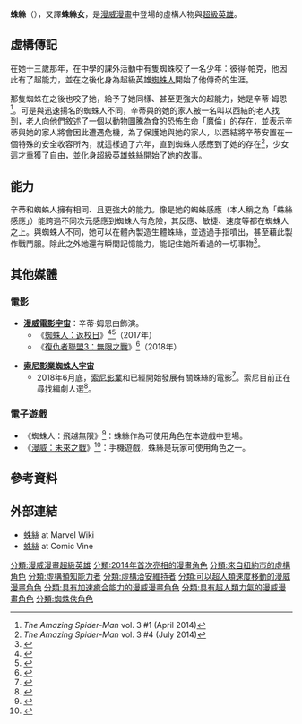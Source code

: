{{noteTA
|G1=美国漫画
|G2=Movie
|G3=Show
|1=zh-hans:派克; zh-hant:帕克;
|2=zh-cn:超凡蜘蛛侠;zh-hk:蜘蛛俠：驚世現新;zh-tw:蜘蛛人：驚奇再起;
|3=zh-cn:超凡蜘蛛侠2;zh-hk:蜘蛛俠2：決戰電魔;zh-tw:蜘蛛人：驚奇再起2：電光之戰;
|4=zh-tw:邪惡六人組; zh-hk:六大狂魔;zh-cn:邪恶六人组;
|5=zh-tw:八爪博士; zh-hk:八爪魚博士;zh-cn:章鱼博士
|6=zh-tw:電光人; zh-hk:電人;
|7=zh-tw:神秘法師; zh-hk:神秘人;
|8=zh-cn:女蜘蛛人; zh-tw:女蜘蛛人; zh-hk:蜘蛛女俠;
|9=zh-cn:美国队长; zh-tw:美國隊長; zh-hk:美國隊長;
|10=zh-cn:豬豬人; zh-tw:蜘豬人; zh-hk:蜘豬俠;
|11=zh-cn:格温·斯黛西;zh-tw:關·史黛西;zh-hk:關·史黛西;
|12=zh-cn:格温;zh-tw:關;zh-hk:關;
|13=zh-cn:斯黛西;zh-tw:史黛西;zh-hk:史黛西;
|14=zh-cn:瑪莉·珍·華生;zh-hk:瑪麗珍·沃森;zh-tw:瑪莉珍·華生;
|15=zh-cn:綠惡魔; zh-tw:綠惡魔; zh-hk:綠魔;
|16=zh-cn:蜘蛛女孩; zh-tw:蜘蛛女孩; zh-hk:蜘蛛女;
|17=zh-cn:斯坦·李;zh-tw:史丹·李;
|18=zh-cn:金并;zh-tw:金霸王;zh-hk:皇霸;
|19=zh-cn:蜘蛛侠;zh-hk:蜘蛛俠;zh-tw:蜘蛛人;
|20=zh-hans:阿玛迪斯;zh-hant:阿瑪迪斯
}}
{{Infobox comics character
|image= 
|character_name= 蛛絲<br />{{lang|en|Silk}}
|publisher= [[漫威漫畫|漫威漫畫]]
|creators= Dan Slott<br />Humberto Ramos
|debut= '''初登場'''：<br />《The Amazing Spider-Man》vol.3 第1期（2014年4月）<br />'''正式登場'''：<br />《The Amazing Spider-Man》vol.3 第4期（2014年7月）
|real_name= 辛蒂·文（Cindy Moon）
|species =
|partners= [[蜘蛛人|蜘蛛人]]<br />女蜘蛛人<br />[[黑貓_(漫威漫畫)|費莉西亞·哈代]]
|alliances=Protectors<ref> {{Cite comic|writer = Greg Pak|penciller = Mahmud Asrar|inker = Mahmud Asrar|colorist = Nolan Woodard|letterer = VC's Cory Petit|editor = Mark Paniccia|story = Big Apple Showdown: Part 2|title = The Totally Awesome Hulk|volume = 1|issue = #16|date = 2017-02-08|publisher = Marvel Comics|location = United States}} </ref>
|powers=*搏擊大師
*超級力量、速度、敏捷與反射神經
*自癒因子
*能吸附在絕大多數表面上
*長距離的蜘蛛感應預知
*瞬間記憶能力
*生體蛛絲
}}
'''蛛絲'''（{{lang-en|Silk}}），又譯'''蛛絲女'''，是[[漫威漫畫|漫威漫畫]]中登場的虛構人物與[[超級英雄|超級英雄]]。

==虛構傳記==
在她十三歲那年，在中學的課外活動中有隻蜘蛛咬了一名少年：彼得·帕克，他因此有了超能力，並在之後化身為超級英雄[[蜘蛛人|蜘蛛人]]開始了他傳奇的生涯。

那隻蜘蛛在之後也咬了她，給予了她同樣、甚至更強大的超能力，她是辛蒂·姆恩<ref>''The Amazing Spider-Man'' vol. 3 #1 (April 2014)</ref>。可是與迅速揚名的蜘蛛人不同，辛蒂與的她的家人被一名叫以西結的老人找到，老人向他們敘述了一個以動物圖騰為食的恐怖生命「魔倫」的存在，並表示辛蒂與她的家人將會因此遭遇危機，為了保護她與她的家人，以西結將辛蒂安置在一個特殊的安全收容所內，就這樣過了六年，直到蜘蛛人感應到了她的存在<ref name="ASM4">''The Amazing Spider-Man'' vol. 3 #4 (July 2014)</ref>，少女這才重獲了自由，並化身超級英雄蛛絲開始了她的故事。

==能力==
辛蒂和蜘蛛人擁有相同、且更強大的能力。像是她的蜘蛛感應（本人稱之為「蛛絲感應」）能跨過不同次元感應到蜘蛛人有危險，其反應、敏捷、速度等都在蜘蛛人之上。與蜘蛛人不同，她可以在體內製造生體蛛絲，並透過手指噴出，甚至藉此製作戰鬥服。除此之外她還有瞬間記憶能力，能記住她所看過的一切事物<ref>{{Cite comic|writer = Robbie Thompson|penciller = Stacey Lee|inker = Stacey Lee|title = Silk|volume = 1|issue = #1|date = 2015-02-18|publisher = Marvel Comics|location = United States}}</ref>。

==其他媒體==
===電影===
*'''[[漫威電影宇宙|漫威電影宇宙]]'''：辛蒂·姆恩由{{link-en|蒂芬妮·埃斯佩森|Tiffany Espensen}}飾演。
**《[[蜘蛛人：返校日|蜘蛛人：返校日]]》<ref name="BeauvaisEspensen">{{cite web |url=http://deadline.com/2016/06/hostiles-qorianka-kilcher-spider-man-homecoming-garcelle-beauvais-tiffany-espensen-1201781936/ |title=‘Spider-Man: Homecoming’ Adds Garcelle Beauvais & Tiffany Espensen; Q’orianka Kilcher Joins ‘Hostiles’ |last=Lincoln |first=Ross A. |publisher=[[Deadline.com|Deadline.com]] |date=2016-06-30 |accessdate=2016-07-01 |archiveurl=https://web.archive.org/web/20160701133723/http://deadline.com/2016/06/hostiles-qorianka-kilcher-spider-man-homecoming-garcelle-beauvais-tiffany-espensen-1201781936/ |archivedate=2016-07-01 |deadurl=no }}</ref><ref name="EspensenRole">{{cite web |url=http://www.9news.com/entertainment/entertainment-tonight/spiderman-homecoming-reveals-there-is-a-second-spiderman-somewhere-in-new-york-city/454377926 |title='Spider-Man: Homecoming' Reveals There Is a Second Spider-Man Somewhere in New York City |last=Boone |first=John |publisher=[[KUSA_(TV)|KUSA]] |date=2017-07-05 |accessdate=2017-07-07 |archiveurl=https://www.webcitation.org/6rlsknHTq?url=http://www.9news.com/entertainment/entertainment-tonight/spiderman-homecoming-reveals-there-is-a-second-spiderman-somewhere-in-new-york-city/454377926 |archivedate=2017-07-07 |deadurl=no }}</ref>（2017年）
**《[[復仇者聯盟3：無限之戰|復仇者聯盟3：無限之戰]]》<ref name="Espensen">{{cite web|url=http://markets.businessinsider.com/news/stocks/liberty-university-graduate-earns-credit-on-marvel-s-latest-avengers-film-1022600584|title=Liberty University Graduate Earns Credit on Marvel's Latest 'Avengers' Film|publisher=Markets Insider|date=2018-04-27|accessdate=2018-04-28|deadurl=yes|archiveurl=https://web.archive.org/web/20180428112136/http://markets.businessinsider.com/news/stocks/liberty-university-graduate-earns-credit-on-marvel-s-latest-avengers-film-1022600584|archivedate=2018-04-28}}</ref>（2018年）

*'''[[索尼影業蜘蛛人宇宙|索尼影業蜘蛛人宇宙]]'''
**2018年6月底，[[索尼影業|索尼影業]]和{{link-en|艾米·帕斯卡|Amy Pascal}}已經開始發展有關蛛絲的電影<ref>{{cite web|url=https://deadline.com/2018/06/silk-marvel-comic-movie-korean-american-superhero-1202415165/|title=Sony & Amy Pascal Developing Marvel Comic 'Silk', About Korean-American Superhero|last=N'Duka|first=Amanda|work=[[Deadline_Hollywood|Deadline Hollywood]]|date=2018-06-22|accessdate=2018-06-24|archiveurl=https://www.webcitation.org/70ON6koNU?url=https://deadline.com/2018/06/silk-marvel-comic-movie-korean-american-superhero-1202415165/|archivedate=2018-06-23|deadurl=no}}</ref>。索尼目前正在尋找編劇人選<ref>{{cite web|url=https://variety.com/2018/film/news/whats-next-for-the-spider-man-universe-after-venom-exclusive-1202900203/|title=What's Next for the Spider-Man Universe After 'Venom' (EXCLUSIVE)|last1=Lang|first1=Brent|last2=Kroll|first2=Justin|work=[[Variety_(magazine)|Variety]]|date=2018-08-09|accessdate=2018-08-10|archiveurl=https://www.webcitation.org/71YHDaAlp?url=https://variety.com/2018/film/news/whats-next-for-the-spider-man-universe-after-venom-exclusive-1202900203/|archivedate=2018-08-09|deadurl=no}}</ref>。

===電子遊戲===
*《蜘蛛人：飛越無限》<ref>{{cite web|last=Morse|first=Ben|url=http://marvel.com/news/video_games/23888/silk_spins_into_the_spider-man_unlimited_mobile_game|title=Silk Spins into the Spider-Man Unlimited Mobile Game|date=2015-01-05|deadurl=yes|archiveurl=https://web.archive.org/web/20150505080640/http://marvel.com/news/video_games/23888/silk_spins_into_the_spider-man_unlimited_mobile_game|archivedate=2015-05-05|access-date=2017-02-27}}</ref>：蛛絲作為可使用角色在本遊戲中登場。
*《[[漫威：未來之戰|漫威：未來之戰]]》<ref>{{cite web|last=Snyder|first=Justin|url=http://marvel.com/news/video_games/25569/spider-verse_heroes_join_marvel_future_fight|title=Spider-Verse Heroes Join 'Marvel Future Fight'|publisher=''Marvel''|date=2016-12-16|deadurl=yes|archiveurl=https://web.archive.org/web/20160122020836/http://marvel.com/news/video_games/25569/spider-verse_heroes_join_marvel_future_fight|archivedate=2016-01-22|df=|access-date=2017-02-27}}</ref>：手機遊戲，蛛絲是玩家可使用角色之一。

==參考資料==
{{REFLIST}}

==外部連結==
* [https://marvel.wikia.com/Cindy_Moon_(Earth-616) 蛛絲]{{Wayback|url=https://marvel.wikia.com/Cindy_Moon_(Earth-616) |date=20150627131118 }} at Marvel Wiki
* [http://comicvine.gamespot.com/silk/4005-101483/ 蛛絲]{{Wayback|url=http://comicvine.gamespot.com/silk/4005-101483/ |date=20210220141038 }} at Comic Vine

{{蜘蛛人登場角色}}

{{DEFAULTSORT:Silk}}
[[分類:漫威漫畫超級英雄|分類:漫威漫畫超級英雄]]
[[分類:2014年首次亮相的漫畫角色|分類:2014年首次亮相的漫畫角色]]
[[分類:來自紐約市的虛構角色|分類:來自紐約市的虛構角色]]
[[分類:虛構預知能力者|分類:虛構預知能力者]]
[[分類:虛構治安維持者|分類:虛構治安維持者]]
[[分類:可以超人類速度移動的漫威漫畫角色|分類:可以超人類速度移動的漫威漫畫角色]]
[[分類:具有加速癒合能力的漫威漫畫角色|分類:具有加速癒合能力的漫威漫畫角色]]
[[分類:具有超人類力氣的漫威漫畫角色|分類:具有超人類力氣的漫威漫畫角色]]
[[分類:蜘蛛俠角色|分類:蜘蛛俠角色]]